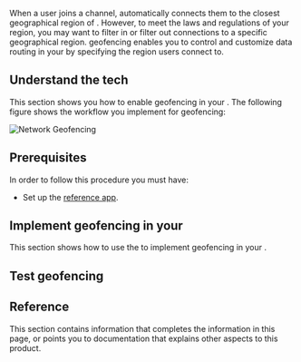 



When a user joins a channel, <Vpd k="SDK" /> automatically connects them to the closest geographical region of <Vg k="AGORA_BACKEND" />. However, to meet the laws and regulations of your region, you may want to filter in or filter out connections to a specific geographical region. <Vg k="COMPANY" /> geofencing enables you to control and customize data routing in your <Vpl k="CLIENT" /> by specifying the <Vg k="AGORA_BACKEND" /> region users connect to.

## Understand the tech

This section shows you how to enable geofencing in your <Vpl k="CLIENT" />. The following figure shows the workflow you implement for geofencing:

![Network Geofencing](/images/common/geofencing.png)

## Prerequisites

In order to follow this procedure you must have:

- Set up the [<Vg k="MESS_SDK"/> reference app](/en/signaling/develop/get-started-sdk#project-setup).


## Implement geofencing in your <Vpl k="CLIENT" />

This section shows how to use the <Vpd k="SDK" /> to implement geofencing in your <Vpl k="CLIENT" />.

<Implement/>

## Test geofencing

<ProjectTest/>

## Reference

This section contains information that completes the information in this page, or points you to documentation that explains other aspects to this product.

<Reference PRODUCT="Signaling" CLIENT="app" PATH="signaling" />
